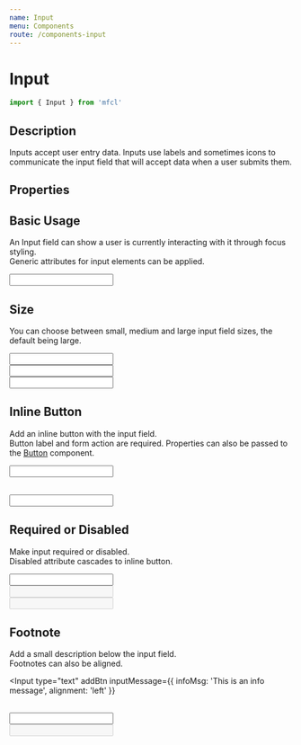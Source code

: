 ```yaml
---
name: Input
menu: Components
route: /components-input
---
```



# Input

```javascript
import { Input } from 'mfcl'
```

## Description

Inputs accept user entry data. Inputs use labels and sometimes icons to communicate the input field that will accept data when a user submits them.

## Properties

<Props of={Input} />

## Basic Usage

An Input field can show a user is currently interacting with it through focus styling.  
Generic attributes for input elements can be applied.

<Playground>
  <Input type="text" label="Default" name="name" focus></Input>
</Playground>

## Size

You can choose between small, medium and large input field sizes, the default being large.

<Playground>
  <Input type="text" size="sm"></Input>
  <br />
  <Input type="text" size="md"></Input>
  <br />
  <Input type="text" size="lg"></Input>
</Playground>

## Inline Button

Add an inline button with the input field.  
Button label and form action are required.
Properties can also be passed to the [Button](/components-button) component.

<Playground>
  <form action="/components-flag">
    <Input type="text" addBtn btnLabel="Sign Up"></Input>
  </form>
  <br />
  <form action="/components-flag">
    <Input type="number" addBtn btnLabel="Sign Up" btnProps={{ btnType: 'secondary', type: 'submit' }}></Input>
  </form>
</Playground>

## Required or Disabled

Make input required or disabled.  
Disabled attribute cascades to inline button.

<Playground>
  <Input type="text" required addBtn btnLabel="Test Required"></Input>
  <br />
  <Input type="text" disabled></Input>
  <br />
  <Input type="text" disabled addBtn btnLabel="Disabled"></Input>
</Playground>

## Footnote

Add a small description below the input field.  
Footnotes can also be aligned.

<Playground>


<Input
  type="text"
  addBtn
  inputMessage={{
    infoMsg: 'This is an info message',
    alignment: 'left'
  }}
></Input>
<br />
<Input
  type="text"
  size="md"
  inputMessage={{
    successMsg: 'This is an success message'
  }}
></Input>
<br />
<Input
  type="text"
  size="sm"
  disabled
  inputMessage={{
    errorMsg: 'This is an error message'
  }}
></Input>

</Playground>

